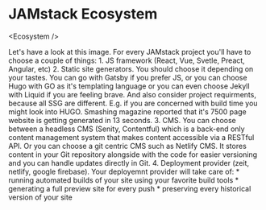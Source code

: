 
<Split>

  # JAMstack Ecosystem

  <Ecosystem />
</Split>

<Notes>
  Let's have a look at this image.
  For every JAMstack project you'll have to choose a couple of things:
  1. JS framework (React, Vue, Svetle, Preact, Angular, etc)
  2. Static site generators. You should choose it depending on your tastes.
  You can go with Gatsby if you prefer JS, or you can choose Hugo with GO
  as it's templating language or you can even choose Jekyll with Liquid if
  you are feeling brave. And also consider project requirments, because
  all SSG are different. E.g. if you are concerned with build time you might
  look into HUGO. Smashing magazine reported that it's 7500 page website
  is getting generated in 13 seconds. 3. CMS. You can choose between a headless
  CMS (Senity, Contentful) which is a back-end only content management system
  that makes content accessible via a RESTful API. Or you can choose a git
  centric CMS such as Netlify CMS. It stores content in your Git repository
  alongside with the code for easier versioning and you can handle updates
  directly in Git. 4. Deployment provider (zeit, netlify, google firebase).
  Your deployemnt provider will take care of:
  * running automated builds of your site using your favorite build tools
  * generating a full preview site for every push
  * preserving every historical version of your site
</Notes>
